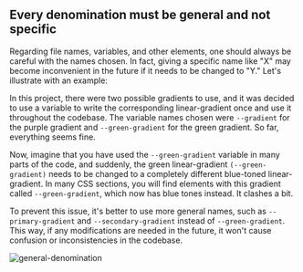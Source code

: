 ## Every denomination must be general and not specific

Regarding file names, variables, and other elements, one should always be careful with the names chosen. In fact, giving a specific name like "X" may become inconvenient in the future if it needs to be changed to "Y." Let's illustrate with an example:

In this project, there were two possible gradients to use, and it was decided to use a variable to write the corresponding linear-gradient once and use it throughout the codebase. The variable names chosen were `--gradient` for the purple gradient and `--green-gradient` for the green gradient. So far, everything seems fine.

Now, imagine that you have used the `--green-gradient` variable in many parts of the code, and suddenly, the green linear-gradient `(--green-gradient)` needs to be changed to a completely different blue-toned linear-gradient. In many CSS sections, you will find elements with this gradient called `--green-gradient`, which now has blue tones instead. It clashes a bit.

To prevent this issue, it's better to use more general names, such as `--primary-gradient` and `--secondary-gradient` instead of `--green-gradient`. This way, if any modifications are needed in the future, it won't cause confusion or inconsistencies in the codebase.

![general-denomination](./../../../images/general-denomination.png)